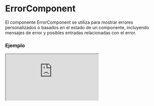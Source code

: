 # ErrorComponent

El componente ErrorComponent se utiliza para mostrar errores personalizados o basados en el estado de un componente, incluyendo mensajes de error y posibles entradas relacionadas con el error.


### Ejemplo

<Iframe minHeightIframe="30dvh" src="https://fenextjs-component-storybook.vercel.app/iframe.html?args=&id=error-errorcomponent--index&viewMode=story" />

### Importacion

Para importar el componente ErrorComponent, se puede hacer desde fenextjs

```tsx copy
import { ErrorComponent } from "fenextjs";
```

### Parametros

| Parametro | Tipo | Requerido | Default | Descripcion |
| --------- | ---- | --------- | ------- | ----------- |
| error | ErrorFenextjs | no | undefined | Objeto de error que contiene el mensaje y otros detalles del error a mostrar. |
| useDataError | boolean | no | true | Indica si se debe incluir el error en el atributo 'data-error' como una cadena JSON. |
| useErrorInput | boolean | no | true | Indica si se debe mostrar información adicional sobre una entrada relacionada con el error, si está disponible. |
| className | string | no | '' | Clase CSS para personalizar el estilo del componente. |
| children | ReactNode | no | undefined | Contenido que se muestra dentro del componente si no se proporciona un error. |

### ErrorFenextjs

El error que se pasa al componente tiene distintos atributos:

| Propiedad | Tipo | Descripción |
| --- | --- | --- |
| code | ErrorCode | Código del error |
| message | string | Mensaje interno del error |
| msg | msg | Mensaje del error |
| input | input | Input del error |
| data | any | Data del error |

### Storybook

Para ver el storybook del componente lo puede hacer con este [link](https://fenextjs-component-storybook.vercel.app/?path=/story/error-errorcomponent--index)

### Usos

- Uso básico

```tsx copy
<ErrorComponent>Error inesperado</ErrorComponent>
```

- Error con mensaje personalizado

```tsx copy
<ErrorComponent error={new ErrorFenextjs({ msg: "Ocurrió un error" })} />
```

- Error con entrada relacionada

```tsx copy
<ErrorComponent error={new ErrorFenextjs({ msg: "Error en el campo", input: "email" })} />
```

